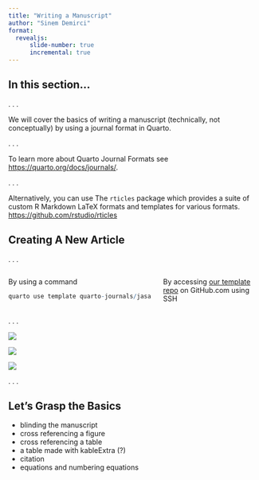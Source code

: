 ---
title: "Writing a Manuscript"
author: "Sinem Demirci"
format: 
  revealjs:  
      slide-number: true
      incremental: true
---

## In this section...

. . .

We will cover the basics of writing a manuscript (technically, not conceptually) by using a journal format in Quarto. 

. . .

To learn more about Quarto Journal Formats see <https://quarto.org/docs/journals/>.

. . .

Alternatively, you can use The `rticles` package which provides a suite of custom R Markdown LaTeX formats and templates for various formats.  <https://github.com/rstudio/rticles>

## Creating A New Article 
. . .

:::: {.columns}

::: {.column width="60%"}
By using a command

```{.r}
quarto use template quarto-journals/jasa
```


:::

::: {.column width="40%"}
By accessing [our template repo](https://github.com/disseminate-collaborate-reproduce/manuscript) on GitHub.com using SSH
:::

::::

. . .

::: {.r-stack}
![](03-img/fig1.png){.fragment .r-strech}

![](03-img/fig2.png){.fragment .r-strech}

![](03-img/fig3.png){.fragment .r-strech}

:::

. . .

## Let's Grasp the Basics

- blinding the manuscript
- cross referencing a figure
- cross referencing a table
- a table made with kableExtra (?)
- citation
- equations and numbering equations

